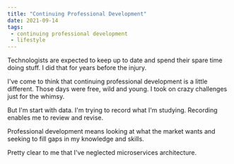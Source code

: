 ```yaml
---
title: "Continuing Professional Development"
date: 2021-09-14
tags:
 - continuing professional development
 - lifestyle
---
```


Technologists are expected to keep up to date and spend their spare time doing stuff. I did that for years before the
injury.

I've come to think that continuing professional development is a little different. Those days were free, wild and young.
I took on crazy challenges just for the whimsy.

But I'm start with data. I'm trying to record what I'm studying. Recording enables me to review and revise.

Professional development means looking at what the market wants and seeking to fill gaps in my knowledge and skills.

Pretty clear to me that I've neglected microservices architecture.